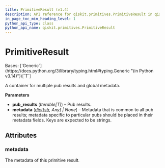 ```yaml
---
title: PrimitiveResult (v1.4)
description: API reference for qiskit.primitives.PrimitiveResult in qiskit v1.4
in_page_toc_min_heading_level: 1
python_api_type: class
python_api_name: qiskit.primitives.PrimitiveResult
---
```


# PrimitiveResult

<Class id="qiskit.primitives.PrimitiveResult" isDedicatedPage={true} github="https://github.com/Qiskit/qiskit/tree/stable/1.4/qiskit/primitives/containers/primitive_result.py#L25-L53" signature="qiskit.primitives.PrimitiveResult(pub_results, metadata=None)" modifiers="class">
  Bases: [`Generic`](https://docs.python.org/3/library/typing.html#typing.Generic "(in Python v3.14)")\[`T`]

  A container for multiple pub results and global metadata.

  **Parameters**

  *   **pub\_results** (*Iterable\[T]*) – Pub results.
  *   **metadata** ([*dict*](https://docs.python.org/3/library/stdtypes.html#dict "(in Python v3.14)")*\[*[*str*](https://docs.python.org/3/library/stdtypes.html#str "(in Python v3.14)")*, Any] | None*) – Metadata that is common to all pub results; metadata specific to particular pubs should be placed in their metadata fields. Keys are expected to be strings.

  ## Attributes

  ### metadata

  <Attribute id="qiskit.primitives.PrimitiveResult.metadata">
    The metadata of this primitive result.
  </Attribute>
</Class>

